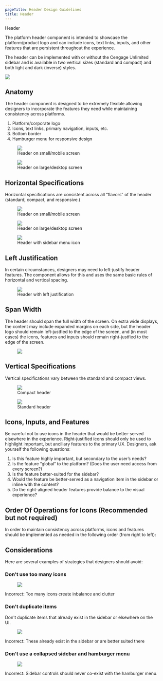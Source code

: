 ```yaml
---
pageTitle: Header Design Guidelines
title: Header
---
```



<DocsHeading to="/patterns/header/" type="design">
  Header
</DocsHeading>

The platform header component is intended to showcase the platform/product logo and can include icons, text links, inputs, and other features that are persistent throughout the experience.

The header can be implemented with or without the Cengage Unlimited sidebar and is available in two vertical sizes (standard and compact) and both light and dark (inverse) styles.

![ ](../../images/header/standard-header.png)

## Anatomy

The header component is designed to be extremely flexible allowing designers to incorporate the features they need while maintaining consistency across platforms.

1. Platform/corporate logo
1. Icons, text links, primary navigation, inputs, etc.
1. Bottom border
1. Hamburger menu for responsive design

<figure>
  <div class="background">
    <img src="../../images/header/anatomy-standard-responsive.png" alt=" " />
  </div>
  <figcaption>Header on small/mobile screen</figcaption>
</figure>

<figure class="with-background">
  <img src="../../images/header/anatomy-standard.png" alt=" " />
  <figcaption>Header on large/desktop screen</figcaption>
</figure>

## Horizontal Specifications

Horizontal specifications are consistent across all “flavors” of the header (standard, compact, and responsive.)

<figure>
  <img src="../../images/header/h-specs-standard-responsive.png" alt=" " />
  <figcaption>Header on small/mobile screen</figcaption>
</figure>

<figure>
  <img src="../../images/header/h-specs-standard.png" alt=" " />
  <figcaption>Header on large/desktop screen</figcaption>
</figure>

<figure>
  <img src="../../images/header/h-specs-standard-with-sidebar.png" alt=" " />
  <figcaption>Header with sidebar menu icon</figcaption>
</figure>

## Left Justification

In certain circumstances, designers may need to left-justify header features. The component allows for this and uses the same basic rules of horizontal and vertical spacing.

<figure>
  <img src="../../images/header/left-justification.png" alt=" " />
  <figcaption>Header with left justification</figcaption>
</figure>

## Span Width

The header should span the full width of the screen. On extra wide displays, the content may include expanded margins on each side, but the header logo should remain left-justfied to the edge of the screen, and (in most cases) the icons, features and inputs should remain right-justfied to the edge of the screen.

<figure>
  <img src="../../images/header/span-width.png" alt=" " />
</figure>

## Vertical Specifications

Vertical specifications vary between the standard and compact views.

<figure>
  <img src="../../images/header/v-specs-compact.png" alt=" " />
  <figcaption>Compact header</figcaption>
</figure>

<figure>
  <img src="../../images/header/v-specs-standard.png" alt=" " />
  <figcaption>Standard header</figcaption>
</figure>

## Icons, Inputs, and Features

Be careful not to use icons in the header that would be better-served elsewhere in the experience. Right-justified icons should only be used to highlight important, but ancillary features to the primary UX. Designers, ask yourself the following questions:

1. Is this feature highly important, but secondary to the user’s needs?
2. Is the feature “global” to the platform? (Does the user need access from every screen?)
3. Is the feature better-suited for the sidebar?
4. Would the feature be better-served as a navigation item in the sidebar or inline with the content?
5. Do the right-aligned header features provide balance to the visual experience?

## Order Of Operations for Icons (Recommended but not required)

In order to maintain consistency across platforms, icons and features should be implemented as needed in the following order (from right to left):

## Considerations

Here are several examples of strategies that designers should avoid:

### Don't use too many icons

<figure>
  <img src="../../images/header/too-many-icons.png" alt=" " />
</figure>

<Alert variant="danger">
  Incorrect: Too many icons create inbalance and clutter
</Alert>

### Don't duplicate items

Don't duplicate items that already exist in the sidebar or elsewhere on the UI.

<figure>
  <img src="../../images/header/duplicate-sidebar.png" alt=" " />
</figure>

<Alert variant="danger">
  Incorrect: These already exist in the sidebar or are better suited there
</Alert>

### Don't use a collapsed sidebar and hamburger menu

<figure>
  <img src="../../images/header/sidebar-and-hamburger.png" alt=" " />
</figure>

<Alert variant="danger">
  Incorrect: Sidebar controls should never co-exist with the hamburger menu.
</Alert>
